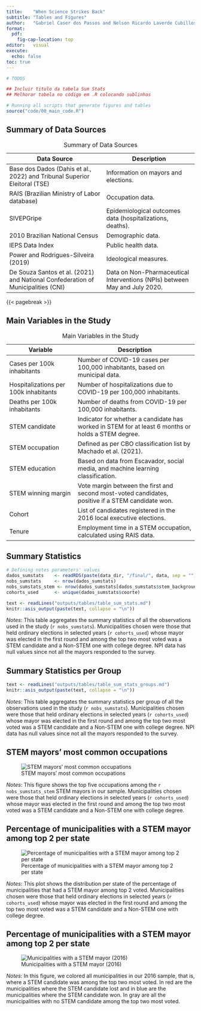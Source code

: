 ```yaml
---
title:    "When Science Strikes Back"
subtitle: "Tables and Figures"
author:   "Gabriel Caser dos Passos and Nelson Ricardo Laverde Cubillos"
format:
  pdf:
    fig-cap-location: top
editor:   visual
execute:
  echo: false
toc: true
---
```


```r
# TODOS

## Incluir titulo da tabela Sum Stats
## Melhorar tabela no código em .R colocando sublinhas 

# Running all scripts that generate figures and tables
source("code/00_main_code.R")
```

## Summary of Data Sources

| **Data Source**                                                                  | **Description**                                                            |
|-------------------------------------|-----------------------------------|
| Base dos Dados (Dahis et al., 2022) and Tribunal Superior Eleitoral (TSE)        | Information on mayors and elections.                                       |
| RAIS (Brazilian Ministry of Labor database)                                      | Occupation data.                                                           |
| SIVEPGripe                                                                       | Epidemiological outcomes data (hospitalizations, deaths).                  |
| 2010 Brazilian National Census                                                   | Demographic data.                                                          |
| IEPS Data Index                                                                  | Public health data.                                                        |
| Power and Rodrigues-Silveira (2019)                                              | Ideological measures.                                                      |
| De Souza Santos et al. (2021) and National Confederation of Municipalities (CNI) | Data on Non-Pharmaceutical Interventions (NPIs) between May and July 2020. |

: Summary of Data Sources

{{< pagebreak >}}

## Main Variables in the Study

| **Variable**                          | **Description**                                                                                    |
|--------------------------|----------------------------------------------|
| Cases per 100k inhabitants            | Number of COVID-19 cases per 100,000 inhabitants, based on municipal data.                         |
| Hospitalizations per 100k inhabitants | Number of hospitalizations due to COVID-19 per 100,000 inhabitants.                                |
| Deaths per 100k inhabitants           | Number of deaths from COVID-19 per 100,000 inhabitants.                                            |
| STEM candidate                        | Indicator for whether a candidate has worked in STEM for at least 6 months or holds a STEM degree. |
| STEM occupation                       | Defined as per CBO classification list by Machado et al. (2021).                                   |
| STEM education                        | Based on data from Escavador, social media, and machine learning classification.                   |
| STEM winning margin                   | Vote margin between the first and second most-voted candidates, positive if a STEM candidate won.  |
| Cohort                                | List of candidates registered in the 2016 local executive elections.                               |
| Tenure                                | Employment time in a STEM occupation, calculated using RAIS data.                                  |

: Main Variables in the Study

## Summary Statistics

```r
# Defining notes parameters' values
dados_sumstats    <- readRDS(paste(data_dir, "/final/", data, sep = ""))
nobs_sumstats     <- nrow(dados_sumstats)
nobs_sumstats_stem <- nrow(dados_sumstats[dados_sumstats$stem_background == 1, ])
cohorts_used      <- unique(dados_sumstats$coorte)
```

```r

text <- readLines("outputs/tables/table_sum_stats.md")
knitr::asis_output(paste(text, collapse = "\n"))
```

*Notes*: This table aggregates the summary statistics of all the observations used in the study (`r nobs_sumstats`). Municipalities chosen were those that held ordinary elections in selected years (`r cohorts_used`) whose mayor was elected in the first round and among the top two most voted was a STEM candidate and a Non-STEM one with college degree. NPI data has null values since not all the mayors responded to the survey.

## Summary Statistics per Group

```r

text <- readLines("outputs/tables/table_sum_stats_groups.md")
knitr::asis_output(paste(text, collapse = "\n"))

```

*Notes*: This table aggregates the summary statistics per group of all the observations used in the study (`r nobs_sumstats`). Municipalities chosen were those that held ordinary elections in selected years (`r cohorts_used`) whose mayor was elected in the first round and among the top two most voted was a STEM candidate and a Non-STEM one with college degree. NPI data has null values since not all the mayors responded to the survey.

## STEM mayors’ most common occupations

![STEM mayors’ most common occupations](outputs/figures/barplot_stem_cbos_stem_ocupacao.png)

*Notes*: This figure shows the top five occupations among the `r nobs_sumstats_stem` STEM mayors in our sample. Municipalities chosen were those that held ordinary elections in selected years (`r cohorts_used`) whose mayor was elected in the first round and among the top two most voted was a STEM candidate and a Non-STEM one with college degree.

## Percentage of municipalities with a STEM mayor among top 2 per state

![Percentage of municipalities with a STEM mayor among top 2 per state](outputs/figures/sumstats_boxplot.png)

*Notes*: This plot shows the distribution per state of the percentage of municipalities that had a STEM mayor among top 2 voted. Municipalities chosen were those that held ordinary elections in selected years (`r cohorts_used`) whose mayor was elected in the first round and among the top two most voted was a STEM candidate and a Non-STEM one with college degree.

## Percentage of municipalities with a STEM mayor among top 2 per state

![Municipalities with a STEM mayor (2016)](outputs/figures/mapa_stem_municipios_2016.png)

*Notes*: In this figure, we colored all municipalities in our 2016 sample, that is, where a STEM candidate was among the top two most voted. In red are the municipalities where the STEM candidate lost and in blue are the municipalities where the STEM candidate won. In gray are all the municipalities with no STEM candidate among the top two most voted.



